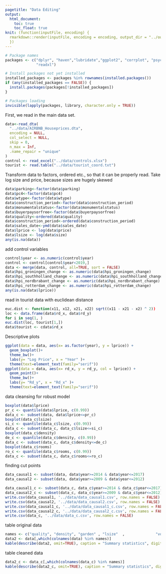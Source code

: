 ```yaml
---
pagetitle: "Data Editing"
output: 
  html_document:
    toc: true
    toc_float: true
knit: (function(inputFile, encoding) {
  rmarkdown::render(inputFile, encoding = encoding, output_dir = "../output") 
  })
---
```


```r
# Package names
packages <- c("dplyr", "haven","lubridate","ggplot2", "corrplot", "psych",
              "readxl")

# Install packages not yet installed
installed_packages <- packages %in% rownames(installed.packages())
if (any(installed_packages == FALSE)) {
  install.packages(packages[!installed_packages])
}

# Packages loading
invisible(lapply(packages, library, character.only = TRUE))
```


First, we read in the main data set. 

```r

data<-read_dta(
  "../data/AIRBNB_Houseprices.dta",
  encoding = NULL,
  col_select = NULL,
  skip = 0,
  n_max = Inf,
  .name_repair = "unique"
)
control <- read_excel("../data/controls.xlsx")
tourist <- read.table("../data/tourist_coord.txt")
```

Transform data to factors, ordered etc., so that it can be properly read.
Take log size and price, because sizes are hugely skewed
```r
data$parking<-factor(data$parking)
data$pc4<-factor(data$pc4)
data$wtype<-factor(data$wtype)
data$construction_period<-factor(data$construction_period)
data$monumentalstatus<-factor(data$monumentalstatus)
data$buyerpaysorfree<-factor(data$buyerpaysorfree)
data$quality<-ordered(data$quality)
data$construction_period<-ordered(data$construction_period)
data$sales_date<-ymd(data$sales_date)
data$lprice <- log(data$price)
data$lsize <- log(data$size)
any(is.na(data))
```
add control variables
```r
control$year <- as.numeric(control$year)
control <- control[control$year<2019,]
data <- merge(data, control, all=TRUE, sort = FALSE)
data$hpi_groningen_change <- as.numeric(data$hpi_groningen_change)
data$hpi_southholland_change <- as.numeric(data$hpi_southholland_change)
data$hpi_nordbrabant_change <- as.numeric(data$hpi_nordbrabant_change)
data$hpi_rotterdam_change <- as.numeric(data$hpi_rotterdam_change)
any(is.na(data$lprice))
```

read in tourist data with euclidean distance
```r
euc.dist <- function(x11, x12, x21, x22) sqrt((x11 - x21 - x2) ^ 2))
loc <- data.frame(data$rd_x, data$rd_y)
for i in seq(1, )
euc.dist(loc, tourist[1,])
data$tourist <- cdata$rd_x
```

Descriptive plots

```r
ggplot(data = data, aes(x= as.factor(year), y = lprice)) +
  geom_boxplot()+
  theme_bw()+
  labs(y= "Log Price", x = "Year" )+
  theme(text=element_text(family="serif"))
ggplot(data = data, aes(x= rd_x, y = rd_y, col = lprice)) +
  geom_point()+
  theme_bw()+
  labs(y= "Rd_y", x = "Rd_x" )+
  theme(text=element_text(family="serif"))

```

data cleansing for robust model
```r
boxplot(data$lprice)
pr_c <- quantile(data$lprice, c(0.99))
data_c <- subset(data, data$lprice<=pr_c)
boxplot(data_c$lsize)
si_c <- quantile(data_c$lsize, c(0.99))
data_c <- subset(data_c, data_c$lsize<=si_c)
boxplot(data_c$density)
de_c <- quantile(data_c$density, c(0.99))
data_c <- subset(data_c, data_c$density<=de_c)
boxplot(data_c$rooms)
ro_c <- quantile(data_c$rooms, c(0.99))
data_c <- subset(data_c, data_c$rooms<=ro_c)
```

finding cut points

```r
data_causal1 <- subset(data, data$year>=2014 & data$year<=2017)
data_causal2 <- subset(data, data$year>=2009 & data$year<=2012)

data_causal1_c <- subset(data_c, data_c$year>=2014 & data_c$year<=2017)
data_causal2_c <- subset(data_c, data_c$year>=2009 & data_c$year<=2012)
write.csv(data_causal1, '../data/data_causal1.csv', row.names = FALSE)
write.csv(data_causal2, '../data/data_causal2.csv', row.names = FALSE)
write.csv(data_causal1_c, '../data/data_causal1_c.csv', row.names = FALSE)
write.csv(data_causal2_c, '../data/data_causal2_c.csv', row.names = FALSE)
write.csv(data_c, '../data/data_c.csv', row.names = FALSE)
```

table original data
```r
names <- c("quality", "density", "garden" , "lsize"  ,              "volume"  , "rooms", "parking", "buyerpaysorfree" ,    "lprice")
data2 <- data[,which(colnames(data) %in% names)]
kable(describe(data2, omit=TRUE), caption = "Summary statistics", digits=3)
```
table cleaned data

```r
data2_c <- data_c[,which(colnames(data_c) %in% names)]
kable(describe(data2_c, omit=TRUE), caption = "Summary statistics", digits=3)
```